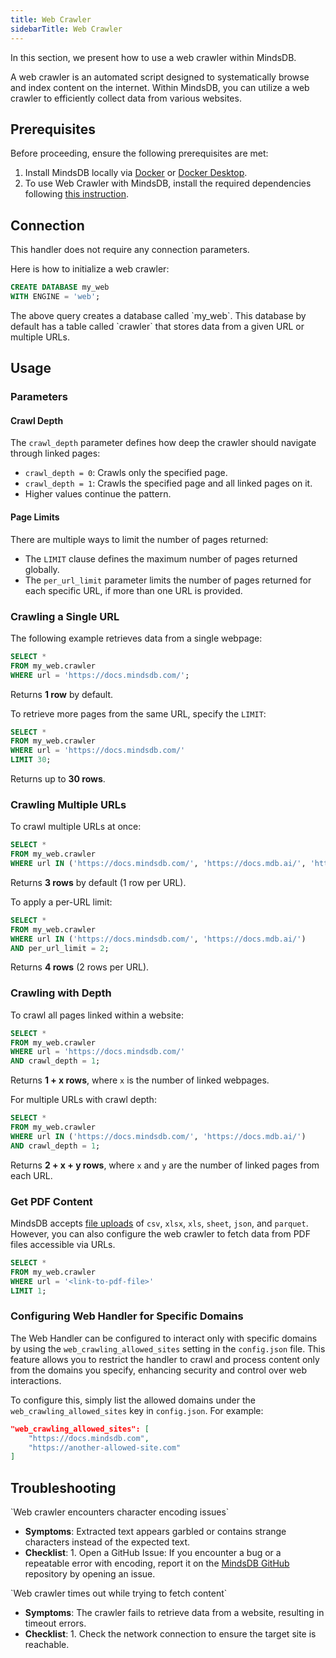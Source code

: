 ```yaml
---
title: Web Crawler
sidebarTitle: Web Crawler
---
```


In this section, we present how to use a web crawler within MindsDB.

A web crawler is an automated script designed to systematically browse and index content on the internet. Within MindsDB, you can utilize a web crawler to efficiently collect data from various websites.

## Prerequisites

Before proceeding, ensure the following prerequisites are met:

1. Install MindsDB locally via [Docker](/setup/self-hosted/docker) or [Docker Desktop](/setup/self-hosted/docker-desktop).
2. To use Web Crawler with MindsDB, install the required dependencies following [this instruction](/setup/self-hosted/docker#install-dependencies).

## Connection

This handler does not require any connection parameters.

Here is how to initialize a web crawler:

```sql
CREATE DATABASE my_web 
WITH ENGINE = 'web';
```
<Tip>
The above query creates a database called `my_web`. This database by default has a table called `crawler` that stores data from a given URL or multiple URLs.
</Tip>

## Usage

### Parameters

#### Crawl Depth

The `crawl_depth` parameter defines how deep the crawler should navigate through linked pages:

- `crawl_depth = 0`: Crawls only the specified page.
- `crawl_depth = 1`: Crawls the specified page and all linked pages on it.
- Higher values continue the pattern.

#### Page Limits

There are multiple ways to limit the number of pages returned:

- The `LIMIT` clause defines the maximum number of pages returned globally.
- The `per_url_limit` parameter limits the number of pages returned for each specific URL, if more than one URL is provided.

### Crawling a Single URL

The following example retrieves data from a single webpage:

```sql
SELECT * 
FROM my_web.crawler 
WHERE url = 'https://docs.mindsdb.com/';
```

Returns **1 row** by default.

To retrieve more pages from the same URL, specify the `LIMIT`:

```sql
SELECT * 
FROM my_web.crawler 
WHERE url = 'https://docs.mindsdb.com/'
LIMIT 30;
```

Returns up to **30 rows**.

### Crawling Multiple URLs

To crawl multiple URLs at once:

```sql
SELECT * 
FROM my_web.crawler 
WHERE url IN ('https://docs.mindsdb.com/', 'https://docs.mdb.ai/', 'https://mindsdb.com/');
```

Returns **3 rows** by default (1 row per URL).

To apply a per-URL limit:

```sql
SELECT * 
FROM my_web.crawler 
WHERE url IN ('https://docs.mindsdb.com/', 'https://docs.mdb.ai/')
AND per_url_limit = 2;
```

Returns **4 rows** (2 rows per URL).

### Crawling with Depth

To crawl all pages linked within a website:

```sql
SELECT * 
FROM my_web.crawler 
WHERE url = 'https://docs.mindsdb.com/'
AND crawl_depth = 1;
```

Returns **1 + x rows**, where `x` is the number of linked webpages.

For multiple URLs with crawl depth:

```sql
SELECT * 
FROM my_web.crawler 
WHERE url IN ('https://docs.mindsdb.com/', 'https://docs.mdb.ai/')
AND crawl_depth = 1;
```

Returns **2 + x + y rows**, where `x` and `y` are the number of linked pages from each URL.

### Get PDF Content

MindsDB accepts [file uploads](/sql/create/file) of `csv`, `xlsx`, `xls`, `sheet`, `json`, and `parquet`. However, you can also configure the web crawler to fetch data from PDF files accessible via URLs.

```sql
SELECT * 
FROM my_web.crawler 
WHERE url = '<link-to-pdf-file>' 
LIMIT 1;
```
### Configuring Web Handler for Specific Domains

The Web Handler can be configured to interact only with specific domains by using the `web_crawling_allowed_sites` setting in the `config.json` file. 
This feature allows you to restrict the handler to crawl and process content only from the domains you specify, enhancing security and control over web interactions.

To configure this, simply list the allowed domains under the `web_crawling_allowed_sites` key in `config.json`. For example:

```json
"web_crawling_allowed_sites": [
    "https://docs.mindsdb.com",
    "https://another-allowed-site.com"
]
```

## Troubleshooting

<Warning>
`Web crawler encounters character encoding issues`

* **Symptoms**: Extracted text appears garbled or contains strange characters instead of the expected text.
* **Checklist**:
      1. Open a GitHub Issue: If you encounter a bug or a repeatable error with encoding, 
      report it on the [MindsDB GitHub](https://github.com/mindsdb/mindsdb/issues) repository by opening an issue.
</Warning>


<Warning>
`Web crawler times out while trying to fetch content`

* **Symptoms**: The crawler fails to retrieve data from a website, resulting in timeout errors.
* **Checklist**:
      1. Check the network connection to ensure the target site is reachable.
</Warning>
